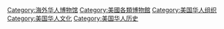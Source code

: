 [[Category:海外华人博物馆|Category:海外华人博物馆]]
[[Category:美國各類博物館|Category:美國各類博物館]]
[[Category:美国华人组织|Category:美国华人组织]]
[[Category:美国华人文化|Category:美国华人文化]]
[[Category:美国华人历史|Category:美国华人历史]]